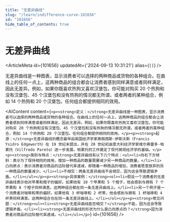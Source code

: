 ```yaml
---
title: "无差异曲线"
slug: "/learn/indifference-curve-101656"
id: "101656"
hide_table_of_contents: true
---
```



# 无差异曲线

<ArticleMeta id={101656} updatedAt={'2024-09-13 10:31:21'} alias={`[]`} />
<div className='border-solid border-b border-t-0 my-4 border-[var(--ifm-color-gray-300)]' />

无差异曲线是一种图表，显示消费者可以选择的两种商品或货物的各种组合。在曲线上的任何一点上，这两种商品的组合都会让消费者感到同样满意或者同样满足，因此无差异。例如，如果你既喜欢热狗又喜欢汉堡包，你可能对购买 20 个热狗和没有汉堡包、45 个汉堡包和没有热狗的情况都无所谓，或者两者的某种组合，例如 14 个热狗和 20 个汉堡包。任何组合都提供相同的效用。

<AIContent content={`<p><strong>定义：</strong>无差异曲线是一种图表，显示消费者可以选择的两种商品或货物的各种组合。在曲线上的任何一点上，这两种商品的组合都会让消费者感到同样满意或者同样满足，因此无差异。例如，如果你既喜欢热狗又喜欢汉堡包，你可能对购买 20 个热狗和没有汉堡包、45 个汉堡包和没有热狗的情况都无所谓，或者两者的某种组合，例如 14 个热狗和 20 个汉堡包。任何组合都提供相同的效用。</p><p><strong>起源：</strong>无差异曲线的概念最早由英国经济学家弗朗西斯·伊斯沃斯（Francis Ysidro Edgeworth）在 19 世纪末提出，并在 20 世纪初由意大利经济学家维尔弗雷多·帕累托（Vilfredo Pareto）进一步发展。帕累托的工作奠定了现代微观经济学的基础。</p><p><strong>类别与特点：</strong>无差异曲线有以下几个特点：<ul><li>向右下方倾斜：表示为了保持相同的效用，增加一种商品的数量需要减少另一种商品的数量。</li><li>凸向原点：表示消费者对商品的边际替代率递减，即随着一种商品的增加，消费者愿意放弃的另一种商品的数量减少。</li><li>不相交：两条无差异曲线不会相交，因为这会导致逻辑矛盾。</li></ul></p><p><strong>具体案例：</strong><ol><li>假设一个消费者的无差异曲线表示他对苹果和橙子的偏好。如果他有 10 个苹果和 5 个橙子，他会感到与拥有 7 个苹果和 8 个橙子同样满意。这两种组合都在同一条无差异曲线上。</li><li>另一个例子是一个消费者对咖啡和茶的偏好。如果他有 3 杯咖啡和 2 杯茶，他会感到与拥有 1 杯咖啡和 4 杯茶同样满意。这两种组合也在同一条无差异曲线上。</li></ol></p><p><strong>常见问题：</strong><ul><li><strong>无差异曲线能否相交？</strong>不能，因为这会导致逻辑矛盾。</li><li><strong>无差异曲线的形状为什么是凸向原点的？</strong>因为消费者对商品的边际替代率递减。</li></ul></p>`} id={101656} />
